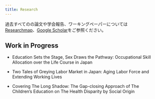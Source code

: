 ```yaml
---
title: Research
---
```


過去すべてのの論文や学会報告、ワーキングペーパーについては<a href="https://github.com/sittaningo">Researchmap</a>、<a href="https://scholar.google.co.jp/citations?hl=ja&user=QJx5LRgAAAAJ&view_op=list_works&gmla=AJ1KiT3hvOAOFgTV7rGvKzHIwy0qyY5lPe862Uq5SSls-1Tt3EnTkvvSXrLEslQnNdjYkRVhtOVdJu66YaqL1jKputV2N0djHaETFidZdATIsCSaiotekpjfOzk">Google Scholar</a>をご参照ください。

## Work in Progress

- Education Sets the Stage, Sex Draws the Pathway: Occupational Skill Allocation over the Life Course in Japan

- Two Tales of Greying Labor Market in Japan: Aging Labor Force and Extending Working Lives

- Covering The Long Shadow: The Gap-closing Approach of The Children’s Education on The Health Disparity by Social Origin